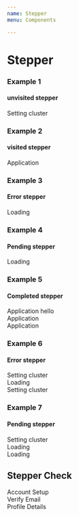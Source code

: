 ```yaml
---
name: Stepper
menu: Components

---
```


# Stepper
### Example 1
#### unvisited stepper
<Playground>

<div className="stepper">
  <div className="stepper-steps-wrapper">
<div className="stepper-step-unvisited">
  <div className="stepper-step_mark">
    <div className="d-flex">
      <div className="stepper-fixed">
       <div className="circle-active">
        <div className="circle" />
        </div>
        <div className="stepper-text">
          <span className="stepper-step_mark__name">
            Setting cluster
          </span>
        </div>
      </div>
      <span className="stepper-step_mark__line" />
    </div>
  </div>
  </div>
</div>
</div>

</Playground>

### Example 2
#### visited stepper
<Playground>

<div className="stepper">
  <div className="stepper-steps-wrapper">
<div className="stepper-step-visited">
  <div className="stepper-step_mark">
    <div className="d-flex">
      <div className="stepper-fixed">
            <div className="circle-active">
        <div className="circle" />
        </div>
        <div className="stepper-text">
          <span className="stepper-step_mark__name">
            Application
          </span>
        </div>
      </div>
      <span className="stepper-step_mark__line" />
    </div>
  </div>
  </div>
</div>
</div>
  
</Playground>


### Example 3
#### Error stepper
<Playground>

<div className="stepper">
  <div className="stepper-steps-wrapper">
<div className="stepper-step-error">
  <div className="stepper-step_mark">
    <div className="d-flex">
      <div className="stepper-fixed">
            <div className="circle-active">
        <div className="circle" />
        </div>
        <div className="stepper-text">
          <span className="stepper-step_mark__name">
            Loading
          </span>
        </div>
      </div>
      <span className="stepper-step_mark__line" />
    </div>
  </div>
  </div>
</div>
</div>

</Playground>


### Example 4
#### Pending stepper
<Playground>

<div className="stepper">
  <div className="stepper-steps-wrapper">
<div className="stepper-step-current">
  <div className="stepper-step_mark">
    <div className="d-flex">
      <div className="stepper-fixed">
            <div className="circle-active">
        <div className="circle" />
        </div>
        <div className="stepper-text">
          <span className="stepper-step_mark__name">
              Loading
          </span>
        </div>
      </div>
      <span className="stepper-step_mark__line" />
    </div>
  </div>
  </div>
</div>
</div>

</Playground>

### Example 5
#### Completed stepper
<Playground>

<div className="stepper">
  <div className="stepper-steps-wrapper">
    <div className="stepper-step-visited">
      <div className="stepper-step_mark">
        <div className="d-flex">
          <div className="stepper-fixed">
                <div className="circle-active">
        <div className="circle" />
        </div>
            <div className="stepper-text">
              <span className="stepper-step_mark__name">
                Application hello
              </span>
            </div>
          </div>
          <span className="stepper-step_mark__line" />
        </div>
      </div>
    </div>
  </div>
  <div className="stepper-steps-wrapper">
    <div className="stepper-step-visited">
      <div className="stepper-step_mark">
        <div className="d-flex">
          <div className="stepper-fixed">
                <div className="circle-active">
        <div className="circle" />
        </div>
            <div className="stepper-text">
              <span className="stepper-step_mark__name">
                Application
              </span>
            </div>
          </div>
          <span className="stepper-step_mark__line" />
        </div>
      </div>
    </div>
  </div>
    <div className="stepper-step-visited">
      <div className="stepper-step_mark">
        <div className="d-flex">
          <div className="stepper-fixed">
                <div className="circle-active">
        <div className="circle" />
        </div>
            <div className="stepper-text">
              <span className="stepper-step_mark__name">
                Application
              </span>
            </div>
          </div>
      </div>
    </div>
  </div>
</div>
      

  
</Playground>


### Example 6
#### Error stepper
<Playground>

<div className="stepper">
  <div className="stepper-steps-wrapper">
    <div className="stepper-step-error">
      <div className="stepper-step_mark">
        <div className="d-flex">
          <div className="stepper-fixed">
                <div className="circle-active">
        <div className="circle" />
        </div>
            <div className="stepper-text">
              <span className="stepper-step_mark__name">
                Setting cluster
              </span>
            </div>
          </div>
          <span className="stepper-step_mark__line" />
        </div>
      </div>
    </div>
  </div>
    <div className="stepper-steps-wrapper">
    <div className="stepper-step-unvisited">
      <div className="stepper-step_mark">
        <div className="d-flex">
          <div className="stepper-fixed">
                <div className="circle-active">
        <div className="circle" />
        </div>
            <div className="stepper-text">
              <span className="stepper-step_mark__name">
                  Loading
              </span>
            </div>
          </div>
          <span className="stepper-step_mark__line" />
        </div>
      </div>
    </div>
  </div>
    <div className="stepper-step-unvisited">
      <div className="stepper-step_mark">
        <div className="d-flex">
          <div className="stepper-fixed">
                <div className="circle-active">
        <div className="circle" />
        </div>
            <div className="stepper-text">
              <span className="stepper-step_mark__name">
                Setting cluster
              </span>
            </div>
          </div>
        </div>
      </div>
    </div>
</div>

</Playground>

### Example 7
#### Pending stepper
<Playground>

<div className="stepper">
  <div className="stepper-steps-wrapper">
    <div className="stepper-step-current">
      <div className="stepper-step_mark">
        <div className="d-flex">
          <div className="stepper-fixed">
                <div className="circle-active">
        <div className="circle" />
        </div>
            <div className="stepper-text">
              <span className="stepper-step_mark__name">
                Setting cluster
              </span>
            </div>
          </div>
          <span className="stepper-step_mark__line" />
        </div>
      </div>
    </div>
  </div>
    <div className="stepper-steps-wrapper">
    <div className="stepper-step-unvisited">
      <div className="stepper-step_mark">
        <div className="d-flex">
          <div className="stepper-fixed">
                <div className="circle-active">
        <div className="circle" />
        </div>
            <div className="stepper-text">
              <span className="stepper-step_mark__name">
                 Loading
              </span>
            </div>
          </div>
          <span className="stepper-step_mark__line" />
        </div>
      </div>
    </div>
  </div>
    <div className="stepper-step-unvisited">
      <div className="stepper-step_mark">
        <div className="d-flex">
          <div className="stepper-fixed">
                <div className="circle-active">
        <div className="circle" />
        </div>
            <div className="stepper-text">
              <span className="stepper-step_mark__name">
                 Loading
              </span>
            </div>
          </div>
        </div>
      </div>
    </div>
</div>

</Playground>


## Stepper Check


<Playground>
   <div className="stepper-check">
    <div className="step visited">
      <div className="step-circle"><span class="mi mi-check-circle-fill mi-2x"></span></div>
      <div className="step-title">Account Setup</div>
      <div className="step-bar-left"></div>
      <div className="step-bar-right"></div>
    </div>
    <div className="step active">
      <div className="step-circle"><span class="mi mi-check-circle-fill mi-2x"></span></div>
      <div className="step-title">Verify Email</div>
      <div className="step-bar-left"></div>
      <div className="step-bar-right"></div>
    </div>
    <div className="step">
      <div className="step-circle"><span class="mi mi-check-circle-fill mi-2x"></span></div>
      <div className="step-title">Profile Details</div>
      <div className="step-bar-left"></div>
      <div className="step-bar-right"></div>
    </div>
  </div>
</Playground>

